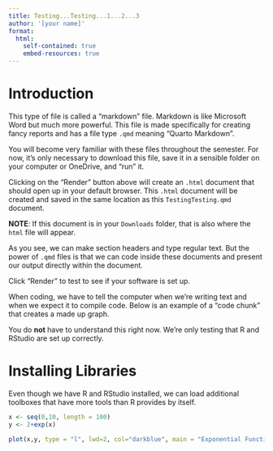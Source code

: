 ```yaml
---
title: Testing...Testing...1...2...3
author: '[your name]'
format:
  html:
    self-contained: true
    embed-resources: true
---
```


# Introduction

This type of file is called a "markdown" file.  Markdown is like Microsoft Word but much more powerful.  This file is made specifically for creating fancy reports and has a file type `.qmd` meaning "Quarto Markdown".  

You will become very familiar with these files throughout the semester.  For now, it's only necessary to download this file, save it in a sensible folder on your computer or OneDrive, and "run" it. 

Clicking on the "Render" button above will create an `.html` document that should open up in your default browser.  This `.html` document will be created and saved in the same location as this `TestingTesting.qmd` document.  

__NOTE__:  If this document is in your `Downloads` folder, that is also where the `html` file will appear.  

As you see, we can make section headers and type regular text.  But the power of `.qmd` files is that we can code inside these documents and present our output directly within the document.

Click "Render" to test to see if your software is set up.  

When coding, we have to tell the computer when we're writing text and when we expect it to compile code.  Below is an example of a "code chunk" that creates a made up graph.

You do __not__ have to understand this right now.  We're only testing that R and RStudio are set up correctly.  

# Installing Libraries

Even though we have R and RStudio installed, we can load additional toolboxes that have more tools than R provides by itself.  


```r
x <- seq(0,10, length = 100)
y <- 2+exp(x)

plot(x,y, type = "l", lwd=2, col="darkblue", main = "Exponential Function")

```

